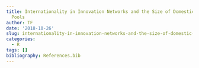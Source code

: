 ```yaml
---
title: Internationality in Innovation Networks and the Size of Domestic Knowledge
  Pools
author: TF
date: '2018-10-26'
slug: internationality-in-innovation-networks-and-the-size-of-domestic-knowledge-pools
categories:
  - R
tags: []
bibliography: References.bib
---
```

